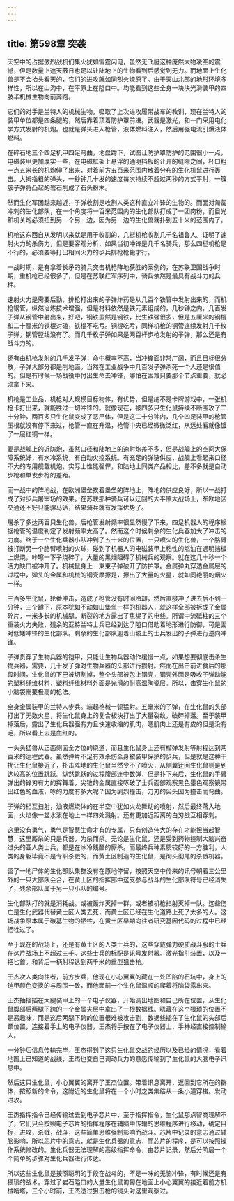 ```yaml
---
---
---
```

title: 第598章 突袭
---



天空中的占据激烈战机们集火犹如雷霆闪电，虽然无飞艇这种庞然大物凌空的震撼，但是数量上遮天蔽日也足以让陆地上的生物看到后感觉到无力。而地面上生化兽是不会抬头看天的，它们的进攻就如同烈火燎原了。由于天山北部的地形环境多样性，所以在山沟中，在平原上在隘口中。均能看到这些全身一块块光滑装甲的四肢半机械生物向前奔跑。

它们的对手是兰特人的机械生物，吸取了上次进攻履带战车的教训，现在兰特人的装甲单位都是四条腿的，然后靠着顶着防护罩前进。武器是激光，和一门采用电化学方式发射的机炮。也就是弹头进入枪管，液体燃料注入，然后用强电流引爆液体燃料。

在碎石地三个四足机甲四足弯曲，地盘蹲下，试图让防护罩防护的范围很小一点，电磁装甲更加厚实一些，在电磁框架上悬浮的通明挡板的让开的缝隙之间，杯口粗一点五米长的机炮伸了出来，对着前方五百米范围内散着分布的生化机鼠进行轰击。大拇指粗的弹头，一秒钟几十发的速度每次持续不超过两秒的方式平射，一簇簇子弹将凸起的岩石削成了石头粉末。

然而生化军团越来越近，子弹收割是收割人类这种直立冲锋的生物的。而面对匍匐冲刺的生化部队，在一个角度将一百米范围内的生化部队打成了一团肉粉，而目光和机关炮必须扭到另一个另一边，因为另一边的生化兽就扑到五十米的范围内了。

机枪这东西自从发明以来就是用于收割的，几挺机枪收割几千名祖鲁人。证明了速射火力的杀伤力，但是要客观分析，如果当初冲锋是几千名骑兵，那么四挺机枪是不行的，必须要等打出相同火力的步兵排枪枪毙才行。

一战时期，是有拿着长矛的骑兵突击机枪阵地获胜的案例的，在苏联卫国战争时期，重机枪已经很多了，但是在苏联红军序列中，骑兵依然是最具有战斗力的兵种。

速射火力是需要后勤，排枪打出来的子弹炸药是从几百个铁管中发射出来的，而机枪钢管，纵然冶炼技术增强，但是材料依然是铁元素组成的，几秒钟之内，几百发子弹从钢管中射出来，好吧，钢铁虽然是钢铁，比生铁强很多，但是五厘米的钢棍和二十厘米的铁棍对磕，铁棍不吃亏。钢棍吃亏，同样机枪的钢管连续发射几千枚子弹，钢管膛线没有了。而几千枚子弹如果是两百杆步枪发射的子弹，那么还是有战斗力的。

还有由机枪发射的几千发子弹，命中概率不高，当冲锋面非常广阔，而且目标很分散，子弹大部分都是削地面。当然在工业战争中几百发子弹杀死一个人还是很值的。但是有时候一场战役中付出生命去冲锋，哪怕在困难只要那个节点重要，就必须拿下来。

机枪是工业品，机枪对大规模目标物体，有优势，但是绝不是卡牌游戏中，一张机枪卡打出来，就能胜过一切冲锋的。就像现在，被四多只生化鼠持续不断围攻了二十分钟，两百多只生化鼠变成了恶尸体，但是这二十分钟内，几个四足装甲的枪管压根就没有停下来过，枪管一直在升温，枪管中央已经微微泛红，从远处看就像镀了一层红铜一样。

要是战舰上的近防炮，虽然口径和陆地上的速射炮差不多，但是战舰上的空间大保障系统好，有水冷系统，有自动火控系统。有充足的弹链供应，战舰上看起来口径不大的专用舰载机炮，实际上性能强悍，和陆地上同类产品相比，差不多就是自动步枪和单发步枪的差距。

而一战中的阵地战，在欧洲堡垒挨着堡垒的阵地上，阵地的供应良好，所以一战打成了对步兵屠宰场的效果。在苏联那种骑兵可以迂回的大平原大战场上，东欧地区交通还不好只能骡马话，结果骑兵就有发挥优势了。

屠杀了多达两百只生化兽，后枪管发射频率很显然慢了下来，四足机器人的程序根据枪管的温度判定了发射频率太高了。然而这个时候剩余的生化兵器加大了冲击的力度。终于一个生化兵器小队冲到了五十米的位置，一只喷火的生化兽，一个胳臂被打断另一个胳臂喷射的火球，碰到了机器人的电磁装甲上粘性的燃油在通明挡板上燃烧，咔嚓一下子烧碎了，大量的黑烟阻碍了机械兵的观察。就在这几十秒一个活力缺口被冲开了。机械鼠身上一束束子弹破开了防护罩。金属弹丸穿透金属层的过程中，弹头的金属和机械的钢壳摩擦是，擦出了大量的火星，就如同艳丽的烟火一样。

三百多生化鼠，轮番冲击，造成了枪管没有时间冷却，然后直接冲了进去后不到一分钟，三个蹲下，原本犹如不动如山堡垒一样的机器人，就这样全部被拆成了金属碎片，一米多长的机械腿，断裂的地方露出了焦糊了的电线。所谓中流砥柱的三个重装火力失败，残余的亚特兰特士兵已经到达了隘口借助着地形进行防御，可是面对低矮冲锋的生化部队。剩余的生化部队迎着山坡上的士兵发出的子弹进行逆向冲锋。

子弹贯穿了生物兵器的铠甲，只能让生物兵器动作缓慢一点，如果想要彻底击杀生物兵器，需要，几十发子弹对生物兵器的头部进行攒射。然而在出击前进食后的那段时间，生化鼠的下巴被切割掉，整个头部被包上钢壳，钢壳外面是吸收子弹动能的塑料纤维材料，塑料纤维材料外面是光滑的耐高温陶瓷层。所以，击穿生化鼠的小脑袋需要极高的枪法。

全身金属装甲的兰特人步兵。端起枪械一顿猛射。五毫米的子弹，在生化鼠的头部打出了无数火星，将生化鼠身上的复合板块打出了大量裂纹，破碎掉落。至于装甲掉落后，露出了生化兵器强有力且快速收缩的肌肉，嗯肌肉上还是有皮的但是没有毛，所以看上去是血红的。

一头头猛兽从正面侧面全方位的绕道，而且生化鼠身上还有榴弹发射等射程达到两百米的远程武器。虽然弹片不足有效杀伤全身被装甲保护的步兵，但是就是这种干扰让生化鼠接近了，扑击阵地的生化鼠当然少不了喷火，从侧翼迂回生化鼠则是到达较高的位置跳跃。纵然跳跃的过程腹部连中数弹，但是扑下来后，生化鼠的手臂弹出的锋刃有力的挥舞着，尖锥的金属直接啄破了士兵面部观察黑色墨色观察镜带出红色的血液，啄的力度有多大呢？因为剧烈撞击，刀刃的尖头因为撞击而弯曲。

子弹的相互扫射，油液燃烧体的在半空中犹如火龙舞动的喷射，然后最终落入地面，火焰像一盆水泼在地上一样四处溅射。还有更加近距离的白刃战互相穿刺。

这里没有勇气，勇气是智慧生命才有的专属，只有创造伟大的存在才能担当起智慧，这里厮杀的只是兵器，为杀而杀。无论是生化鼠，还是受到药物控制大脑兴奋过头的亚人类士兵，都是在冰冷残酷的厮杀。而最终兵种素质较好的一方胜利，人类的身躯毕竟不是专职杀戮的，而黄土区制造的生化鼠，是彻头彻尾的杀戮机器。

留了一地尸体的生化部队集群没有在原地停留，按照天空中传来的讯号朝着三公里外的一只大部队会合，在黄土区的指挥部中这支参与战斗的生化部队符号已经消失了，残余部队属于另一只小队的编号。

生化部队打的就是消耗战。或被轰炸灭掉一群，或者被机枪扫射灭掉一队。这些伤亡是生化武器代替黄土区人类去死，而黄土区已经在生化道路上死了太多的人。这场战争原本属于碳基生物的牺牲，在黄土区早期向往者研究基因代码的过程中已经牺牲过了。

至于现在的战场上，还是有黄土区的人类士兵的，这些穿戴弹力硬质战斗服的士兵在这片战场上不超过三千。这些士兵的标配是讯号发射器。激光指引装置，以及一把匕首。和背后一柄射程达到两千米的重型狙击枪。

王杰次人类向往者，前方步兵，他现在小心翼翼的藏在一处凹陷的石坑中，身上的铠甲颜色变换的与周围一致，而他面前一个生化鼠温顺的爬着将脑袋露出来。

王杰抽搐插在大腿装甲上的一个电子仪器，开始调出地图和自己所在位置，从生化鼠腹部后两腿下跨的一个金属夹层中拿出了一根数据线。嗯藏在这个猥琐的位置不是恶趣味，而是这后两腿下跨的位置很难被攻击到，数据线插在了生化鼠的头部后颈位置，连接着手上的电子仪器，王杰将手按在了电子仪器上，手神经直接控制输入。

一分钟后信息传输完毕，王杰得到了这只生化鼠交战的经历以及已经的情况，看着地图上已知道的战线，王杰也变自己调动兵力的意愿传输到了生化鼠的大脑电子讯息中。

然后这只生化鼠，小心翼翼的离开了王杰位置。带着讯息离开，返回到它所在的群体，按照新的命令，这附近的生化鼠将在一个小时之类集结从一条小道穿梭。发动进攻。

王杰指挥指令已经传输过去到电子芯片中，至于指挥指令，生化鼠那点智商理解不了，它们只会按照电子芯片的指挥程序在辅脑中传输的思维程序进行移动，确定目标，进攻，杀戮，战斗，这些简单思维强制影响而战斗。芯片中记录的意志通过辅脑影响，所以芯片中的意志，就是生化兵器的意志，而芯片的程序，是可以按照操作系统修改的。生化兵器无法理解的高级指挥命令，由芯片记录，然后分阶层一个个简单的步骤对生化兵器进行传达。

所以这些生化鼠是按照聪明的手段在战斗的，不是一味的无脑冲锋，有时候还是有猥琐的战术。穿过了岩石隘口的大量生化鼠匍匐在地面上小心翼翼的接近着前方机械哨塔，三个小时前，王杰透过狙击枪的镜头对这里观察过。